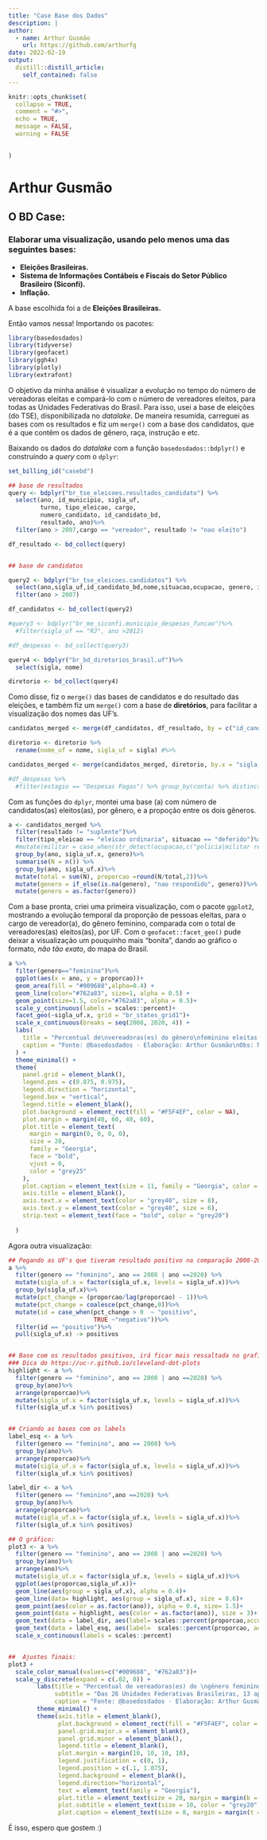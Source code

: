 ```yaml
---
title: "Case Base dos Dados"
description: |
author:
  - name: Arthur Gusmão
    url: https://github.com/arthurfg
date: 2022-02-19
output:
  distill::distill_article:
    self_contained: false
---
```


```r
knitr::opts_chunk$set(
  collapse = TRUE,
  comment = "#>",
  echo = TRUE,
  message = FALSE,
  warning = FALSE
  

)
```

# Arthur Gusmão
## O BD Case:
### Elaborar uma visualização, usando pelo menos uma das seguintes bases:
- **Eleições Brasileiras.**
- **Sistema de Informações Contábeis e Fiscais do Setor Público Brasileiro (Siconfi).**
- **Inflação.**

A base escolhida foi a de **Eleições Brasileiras.**

Então vamos nessa! Importando os pacotes:

```r
library(basedosdados)
library(tidyverse)
library(geofacet)
library(ggh4x)
library(plotly)
library(extrafont)
```

O objetivo da minha análise é visualizar a evolução no tempo do número de vereadoras eleitas e compará-lo com o número de vereadores eleitos, para todas as Unidades Federativas do Brasil. Para isso, usei a base de eleições (do TSE), disponibilizada no *datalake*. De maneira resumida, carreguei as bases com os resultados e fiz um `merge()` com a base dos candidatos, que é a que contêm os dados de gênero, raça, instrução e etc.

Baixando os dados do *datalake* com a função `basedosdados::bdplyr()` e construindo a *query* com o `dplyr`:

```r
set_billing_id("casebd")

## base de resultados
query <- bdplyr("br_tse_eleicoes.resultados_candidato") %>%
  select(ano, id_municipio, sigla_uf,
         turno, tipo_eleicao, cargo,
         numero_candidato, id_candidato_bd,
         resultado, ano)%>%
  filter(ano > 2007,cargo == "vereador", resultado != "nao eleito")

df_resultado <- bd_collect(query)


## base de candidatos

query2 <- bdplyr("br_tse_eleicoes.candidatos") %>%
  select(ano,sigla_uf,id_candidato_bd,nome,situacao,ocupacao, genero, idade,instrucao,raca)%>%
  filter(ano > 2007)

df_candidatos <- bd_collect(query2)

#query3 <- bdplyr("br_me_siconfi.municipio_despesas_funcao")%>%
  #filter(sigla_uf == "RJ", ano >2012)

#df_despesas <- bd_collect(query3)

query4 <- bdplyr("br_bd_diretorios_brasil.uf")%>%
  select(sigla, nome)

diretorio <- bd_collect(query4)
```

Como disse, fiz o `merge()` das bases de candidatos e do resultado das eleições, e também fiz um `merge()` com a base de **diretórios**, para facilitar a visualização dos nomes das UF's.

```r
candidatos_merged <- merge(df_candidatos, df_resultado, by = c("id_candidato_bd","ano"))

diretorio <- diretorio %>%
  rename(nome_uf = nome, sigla_uf = sigla) #%>%

candidatos_merged <- merge(candidatos_merged, diretorio, by.x = "sigla_uf.x", by.y = "sigla_uf")

#df_despesas %>%
  #filter(estagio == "Despesas Pagas") %>% group_by(conta) %>% distinct(conta) %>% view()
```

Com as funções do `dplyr`, montei uma base (a) com número de candidatos(as) eleitos(as), por gênero, e a propoção entre os dois gêneros.

```r
a <- candidatos_merged %>%
  filter(resultado != "suplente")%>%
  filter(tipo_eleicao == "eleicao ordinaria", situacao == "deferido")%>%
  #mutate(militar = case_when(str_detect(ocupacao,c("policia|militar reformado"))~ "Policial ou Militar",TRUE ~ "Outras ocupações"))%>% ##tinha pensado em fazer algo relacionado à policia, mas desisti...
  group_by(ano, sigla_uf.x, genero)%>%
  summarise(N = n()) %>%
  group_by(ano, sigla_uf.x)%>%
  mutate(total = sum(N), proporcao =round(N/total,2))%>%
  mutate(genero = if_else(is.na(genero), "nao respondido", genero))%>%
  mutate(genero = as.factor(genero)) 

```

Com a base pronta, criei uma primeira visualização, com o pacote `ggplot2`, mostrando a evolução temporal da proporção de pessoas eleitas, para o cargo de vereador(a), do gênero feminino, comparada com o total de vereadores(as) eleitos(as), por UF. Com o `geofacet::facet_geo()` pude deixar a visualização um pouquinho mais "bonita", dando ao gráfico o formato, *não tão exato*, do mapa do Brasil.

```r
a %>%
  filter(genero=="feminino")%>%
  ggplot(aes(x = ano, y = proporcao))+
  geom_area(fill = "#009688",alpha=0.4) +
  geom_line(color="#762a83", size=1, alpha = 0.5) +
  geom_point(size=1.5, color="#762a83", alpha = 0.5)+
  scale_y_continuous(labels = scales::percent)+
  facet_geo(~sigla_uf.x, grid = "br_states_grid1")+
  scale_x_continuous(breaks = seq(2008, 2020, 4)) +
  labs(
    title = "Percentual de\nvereadoras(es) do gênero\nfeminino eleitas(os),\n2008-2020:",
    caption = "Fonte: @basedosdados · Elaboração: Arthur Gusmão\nObs: Não há eleições municipais no Distrito Federal"
  ) +
  theme_minimal() +
  theme(
    panel.grid = element_blank(),
    legend.pos = c(0.875, 0.975),
    legend.direction = "horizontal",
    legend.box = "vertical",
    legend.title = element_blank(),
    plot.background = element_rect(fill = "#F5F4EF", color = NA),
    plot.margin = margin(40, 60, 40, 60),
    plot.title = element_text(
      margin = margin(0, 0, 0, 0), 
      size = 20,
      family = "Georgia",
      face = "bold",
      vjust = 0, 
      color = "grey25"
    ),
    plot.caption = element_text(size = 11, family = "Georgia", color = "grey25"),
    axis.title = element_blank(),
    axis.text.x = element_text(color = "grey40", size = 8),
    axis.text.y = element_text(color = "grey40", size = 6),
    strip.text = element_text(face = "bold", color = "grey20")
    
  )

```
Agora outra visualização:

```r
## Pegando as UF's que tiveram resultado positivo na comparação 2008-2020
a %>%
  filter(genero == "feminino", ano == 2008 | ano ==2020) %>%
  mutate(sigla_uf.x = factor(sigla_uf.x, levels = sigla_uf.x))%>%
  group_by(sigla_uf.x)%>%
  mutate(pct_change = (proporcao/lag(proporcao) - 1))%>% 
  mutate(pct_change = coalesce(pct_change,0))%>%
  mutate(id = case_when(pct_change > 0  ~ "positivo",
                        TRUE ~"negativo"))%>%
  filter(id == "positivo")%>%
  pull(sigla_uf.x) -> positivos


## Base com os resultados positivos, irá ficar mais ressaltada no grafico:
### Dica do https://uc-r.github.io/cleveland-dot-plots
highlight <- a %>%
  filter(genero == "feminino", ano == 2008 | ano ==2020) %>%
  group_by(ano)%>%
  arrange(proporcao)%>%
  mutate(sigla_uf.x = factor(sigla_uf.x, levels = sigla_uf.x))%>%
  filter(sigla_uf.x %in% positivos)


## Criando as bases com os labels
label_esq <- a %>%
  filter(genero == "feminino", ano == 2008) %>%
  group_by(ano)%>%
  arrange(proporcao)%>%
  mutate(sigla_uf.x = factor(sigla_uf.x, levels = sigla_uf.x))%>%
  filter(sigla_uf.x %in% positivos)

label_dir <- a %>%
  filter(genero == "feminino",ano ==2020) %>%
  group_by(ano)%>%
  arrange(proporcao)%>%
  mutate(sigla_uf.x = factor(sigla_uf.x, levels = sigla_uf.x))%>%
  filter(sigla_uf.x %in% positivos)

## O gráfico:
plot3 <- a %>%
  filter(genero == "feminino", ano == 2008 | ano ==2020) %>%
  group_by(ano)%>%
  arrange(ano)%>%
  mutate(sigla_uf.x = factor(sigla_uf.x, levels = sigla_uf.x))%>%
  ggplot(aes(proporcao,sigla_uf.x))+
  geom_line(aes(group = sigla_uf.x), alpha = 0.4)+
  geom_line(data= highlight, aes(group = sigla_uf.x), size = 0.6)+
  geom_point(aes(color = as.factor(ano)), alpha = 0.4, size= 1.5)+
  geom_point(data = highlight, aes(color = as.factor(ano)), size = 3)+
  geom_text(data = label_dir, aes(label= scales::percent(proporcao,accuracy = 0.1)), size = 2.5, hjust = -0.5)+
  geom_text(data = label_esq, aes(label=  scales::percent(proporcao, accuracy = 0.1)), size = 2.5, hjust = 1.5)+
  scale_x_continuous(labels = scales::percent)


##  Ajustes finais:
plot3 +
  scale_color_manual(values=c("#009688", "#762a83"))+
  scale_y_discrete(expand = c(.02, 0)) +
        labs(title = "Percentual de vereadoras(es) do \ngênero feminino eleitos(as), 2008-2020:",
             subtitle = "Das 26 Unidades Federativas Brasileiras, 13 apresentaram crescimento da proporção de eleitos(as)\ndo gênero feminino no período 2008-2020.\nEssas 13 Unidades Federativas estão ressaltadas no gráfico.",
             caption = "Fonte: @basedosdados · Elaboração: Arthur Gusmão") +
        theme_minimal() +
        theme(axis.title = element_blank(),
              plot.background = element_rect(fill = "#F5F4EF", color = NA),
              panel.grid.major.x = element_blank(),
              panel.grid.minor = element_blank(),
              legend.title = element_blank(),
              plot.margin = margin(10, 10, 10, 10),
              legend.justification = c(0, 1), 
              legend.position = c(.1, 1.075),
              legend.background = element_blank(),
              legend.direction="horizontal",
              text = element_text(family = "Georgia"),
              plot.title = element_text(size = 20, margin = margin(b = 10), color = "grey25", face = "bold"),
              plot.subtitle = element_text(size = 10, color = "grey20", margin = margin(b = 25)),
              plot.caption = element_text(size = 8, margin = margin(t = 10), color = "grey25", hjust = 0))
```

É isso, espero que gostem :)


